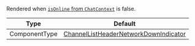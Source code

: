 Rendered when [`isOnline` from `ChatContext`](../../../../contexts/chat-context.mdx#isonline) is false.

| Type          | Default                                                                                                                                                                               |
| ------------- | ------------------------------------------------------------------------------------------------------------------------------------------------------------------------------------- |
| ComponentType | [ChannelListHeaderNetworkDownIndicator](https://github.com/GetStream/stream-chat-react-native/blob/main/package/src/components/ChannelList/ChannelListHeaderNetworkDownIndicator.tsx) |
